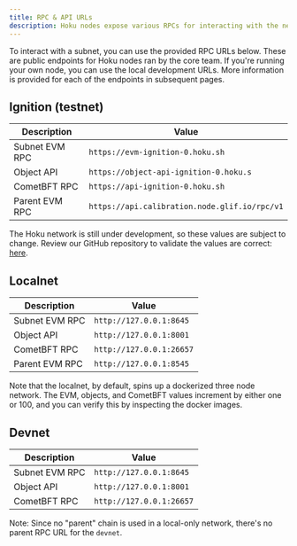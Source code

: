 ```yaml
---
title: RPC & API URLs
description: Hoku nodes expose various RPCs for interacting with the network.
---
```



To interact with a subnet, you can use the provided RPC URLs below. These are public endpoints for
Hoku nodes ran by the core team. If you're running your own node, you can use the local development
URLs. More information is provided for each of the endpoints in subsequent pages.

## Ignition (testnet)

| Description    | Value                                         |
| -------------- | --------------------------------------------- |
| Subnet EVM RPC | `https://evm-ignition-0.hoku.sh`              |
| Object API     | `https://object-api-ignition-0.hoku.s`        |
| CometBFT RPC   | `https://api-ignition-0.hoku.sh`              |
| Parent EVM RPC | `https://api.calibration.node.glif.io/rpc/v1` |

<Callout type="warning">

The Hoku network is still under development, so these values are subject to change. Review our
GitHub repository to validate the values are correct: [here](https://github.com/hokunet/rust-hoku).

</Callout>

## Localnet

| Description    | Value                    |
| -------------- | ------------------------ |
| Subnet EVM RPC | `http://127.0.0.1:8645`  |
| Object API     | `http://127.0.0.1:8001`  |
| CometBFT RPC   | `http://127.0.0.1:26657` |
| Parent EVM RPC | `http://127.0.0.1:8545`  |

Note that the localnet, by default, spins up a dockerized three node network. The EVM, objects, and
CometBFT values increment by either one or 100, and you can verify this by inspecting the docker
images.

## Devnet

| Description    | Value                    |
| -------------- | ------------------------ |
| Subnet EVM RPC | `http://127.0.0.1:8645`  |
| Object API     | `http://127.0.0.1:8001`  |
| CometBFT RPC   | `http://127.0.0.1:26657` |

Note: Since no "parent" chain is used in a local-only network, there's no parent RPC URL for the
`devnet`.
